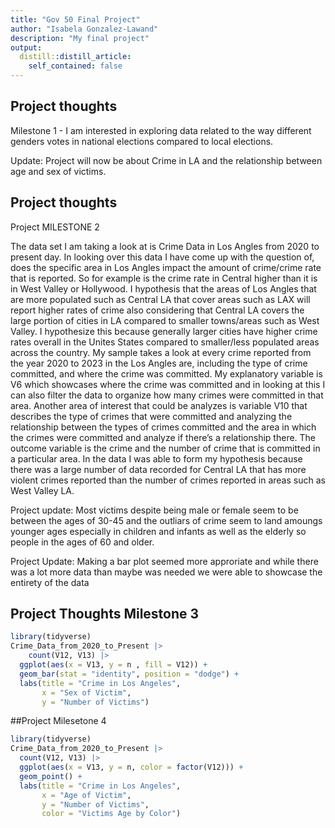 ```yaml
---
title: "Gov 50 Final Project"
author: "Isabela Gonzalez-Lawand"
description: "My final project"
output:
  distill::distill_article:
    self_contained: false
---
```




## Project thoughts
Milestone 1 
 - I am interested in exploring data related to the way different genders votes in national elections compared to local elections. 

Update: Project will now be about Crime in LA and the relationship between age and sex of victims. 

## Project thoughts 
Project MILESTONE 2 

The data set I am taking a look at is Crime Data in Los Angles from 2020 to present day. In looking over this data I have come up with the question of, does the specific area in Los Angles impact the amount of crime/crime rate that is reported. So for example is the crime rate in Central higher than it is in West Valley or Hollywood. I hypothesis that the areas of Los Angles that are more populated such as Central LA that cover areas such as LAX will report higher rates of crime also considering that Central LA covers the large portion of cities in LA compared to smaller towns/areas such as West Valley. I hypothesize this because generally larger cities have higher crime rates overall in the Unites States compared to smaller/less populated areas across the country. My sample takes a look at every crime reported from the year 2020 to 2023 in the Los Angles are, including the type of crime committed, and where the crime was committed. My explanatory variable is V6 which showcases where the crime was committed and in looking at this I can also filter the data to organize how many crimes were committed in that area. Another area of interest that could be analyzes is variable V10 that describes the type of crimes that were committed and analyzing the relationship between the types of crimes committed and the area in which the crimes were committed and analyze if there's a relationship there. The outcome variable is the crime and the number of crime that is committed in a particular area. In the data I was able to form my hypothesis because there was a large number of data recorded for Central LA that has more violent crimes reported than the number of crimes reported in areas such as West Valley LA. 

Project update: Most victims despite being male or female seem to be between the ages of 30-45 and the outliars of crime seem to land amoungs younger ages especially in children and infants as well as the elderly so people in the ages of 60 and older. 

Project Update: Making a bar plot seemed more approriate and while there was a lot more data than maybe was needed we were able to showcase the entirety of the data 

## Project Thoughts Milestone 3 
```r
library(tidyverse)
Crime_Data_from_2020_to_Present |>
    count(V12, V13) |>
  ggplot(aes(x = V13, y = n , fill = V12)) +
  geom_bar(stat = "identity", position = "dodge") +
  labs(title = "Crime in Los Angeles",
       x = "Sex of Victim",
       y = "Number of Victims")
```


##Project Milesetone 4
```r
library(tidyverse)
Crime_Data_from_2020_to_Present |>
  count(V12, V13) |>
  ggplot(aes(x = V13, y = n, color = factor(V12))) +
  geom_point() +
  labs(title = "Crime in Los Angeles",
       x = "Age of Victim",
       y = "Number of Victims",
       color = "Victims Age by Color") 



```

      